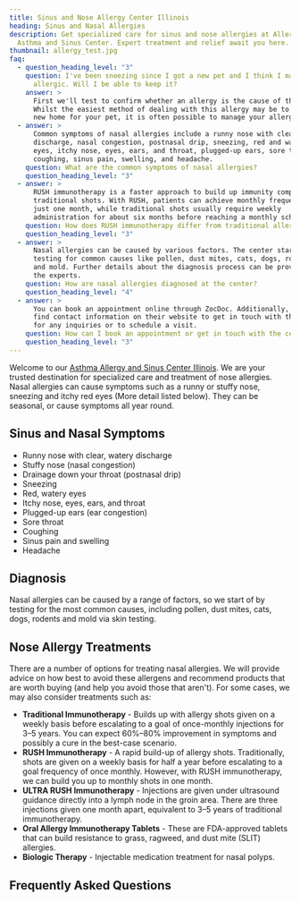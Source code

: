 ```yaml
---
title: Sinus and Nose Allergy Center Illinois
heading: Sinus and Nasal Allergies
description: Get specialized care for sinus and nose allergies at Allergy,
  Asthma and Sinus Center. Expert treatment and relief await you here.
thumbnail: allergy_test.jpg
faq:
  - question_heading_level: "3"
    question: I've been sneezing since I got a new pet and I think I may be
      allergic. Will I be able to keep it?
    answer: >
      First we'll test to confirm whether an allergy is the cause of this.
      Whilst the easiest method of dealing with this allergy may be to find a
      new home for your pet, it is often possible to manage your allergy.
  - answer: >
      Common symptoms of nasal allergies include a runny nose with clear
      discharge, nasal congestion, postnasal drip, sneezing, red and watery
      eyes, itchy nose, eyes, ears, and throat, plugged-up ears, sore throat,
      coughing, sinus pain, swelling, and headache.
    question: What are the common symptoms of nasal allergies?
    question_heading_level: "3"
  - answer: >
      RUSH immunotherapy is a faster approach to build up immunity compared to
      traditional shots. With RUSH, patients can achieve monthly frequency in
      just one month, while traditional shots usually require weekly
      administration for about six months before reaching a monthly schedule.
    question: How does RUSH immunotherapy differ from traditional allergy shots?
    question_heading_level: "3"
  - answer: >
      Nasal allergies can be caused by various factors. The center starts by
      testing for common causes like pollen, dust mites, cats, dogs, rodents,
      and mold. Further details about the diagnosis process can be provided by
      the experts.
    question: How are nasal allergies diagnosed at the center?
    question_heading_level: "4"
  - answer: >
      You can book an appointment online through ZocDoc. Additionally, you can
      find contact information on their website to get in touch with their team
      for any inquiries or to schedule a visit.
    question: How can I book an appointment or get in touch with the center?
    question_heading_level: "3"
---
```

Welcome to our [Asthma Allergy and Sinus Center Illinois](/). We are your trusted destination for specialized care and treatment of nose allergies. Nasal allergies can cause symptoms such as a runny or stuffy nose, sneezing and itchy red eyes (More detail listed below). They can be seasonal, or cause symptoms all year round.

<ButtonList />

## Sinus and Nasal Symptoms

- Runny nose with clear, watery discharge
- Stuffy nose (nasal congestion)
- Drainage down your throat (postnasal drip)
- Sneezing
- Red, watery eyes
- Itchy nose, eyes, ears, and throat
- Plugged-up ears (ear congestion)
- Sore throat
- Coughing
- Sinus pain and swelling
- Headache

## Diagnosis

Nasal allergies can be caused by a range of factors, so we start of by testing for the most common causes, including pollen, dust mites, cats, dogs, rodents and mold via skin testing.

## Nose Allergy Treatments

There are a number of options for treating nasal allergies. We will provide advice on how best to avoid these allergens and recommend products that are worth buying (and help you avoid those that aren't). For some cases, we may also consider treatments such as:

- **Traditional Immunotherapy** - Builds up with allergy shots given on a weekly basis before escalating to a goal of once-monthly injections for 3–5 years. You can expect 60%–80% improvement in symptoms and possibly a cure in the best-case scenario.
- **RUSH Immunotherapy** - A rapid build-up of allergy shots. Traditionally, shots are given on a weekly basis for half a year before escalating to a goal frequency of once monthly. However, with RUSH immunotherapy, we can build you up to monthly shots in one month.
- **ULTRA RUSH Immunotherapy** - Injections are given under ultrasound guidance directly into a lymph node in the groin area. There are three injections given one month apart, equivalent to 3–5 years of traditional immunotherapy.
- **Oral Allergy Immunotherapy Tablets** - These are FDA-approved tablets that can build resistance to grass, ragweed, and dust mite (SLIT) allergies.
- **Biologic Therapy** - Injectable medication treatment for nasal polyps.

<ContactBanner />

## Frequently Asked Questions




